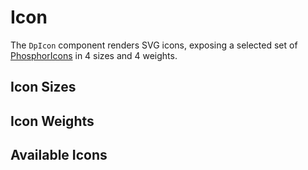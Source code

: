 
<Meta of={DpIconStories} />

# Icon

The `DpIcon` component renders SVG icons, exposing a selected set of [PhosphorIcons](https://phosphoricons.com/) in 4 sizes and 4 weights.

## Icon Sizes

<Story of={DpIconStories.AllSizes} />

## Icon Weights

<Story of={DpIconStories.AllWeights} />

## Available Icons

<Story of={DpIconStories.AllIcons} />
